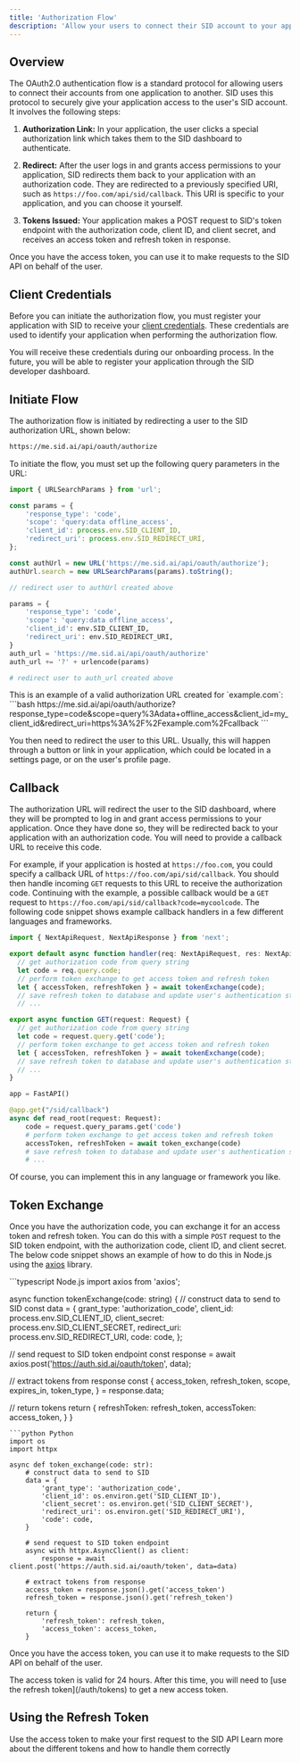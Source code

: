 ```yaml
---
title: 'Authorization Flow'
description: 'Allow your users to connect their SID account to your application'
---
```

## Overview
The OAuth2.0 authentication flow is a standard protocol for allowing users to connect their accounts from one application to another.
SID uses this protocol to securely give your application access to the user's SID account.
It involves the following steps:

1. **Authorization Link:** 
In your application, the user clicks a special authorization link which takes them to the SID dashboard to authenticate.

2. **Redirect:** 
After the user logs in and grants access permissions to your application, SID redirects them back to your application with an authorization code. 
They are redirected to a previously specified URI, such as `https://foo.com/api/sid/callback`. 
This URI is specific to your application, and you can choose it yourself.

3. **Tokens Issued:** 
Your application makes a POST request to SID's token endpoint with the authorization code,
client ID, and client secret, and receives an access token and refresh token in response.

Once you have the access token, you can use it to make requests to the SID API on behalf of the user.

## Client Credentials
Before you can initiate the authorization flow, you must register your application with SID to receive your [client credentials](/auth/credentials).
These credentials are used to identify your application when performing the authorization flow.

You will receive these credentials during our onboarding process. 
In the future, you will be able to register your application through the SID developer dashboard.

## Initiate Flow
The authorization flow is initiated by redirecting a user to the SID authorization URL, shown below:
```bash
https://me.sid.ai/api/oauth/authorize
```
To initiate the flow, you must set up the following query parameters in the URL:
<CodeGroup>
```typescript Typescript
import { URLSearchParams } from 'url';

const params = {
    'response_type': 'code',
    'scope': 'query:data offline_access',
    'client_id': process.env.SID_CLIENT_ID,
    'redirect_uri': process.env.SID_REDIRECT_URI,
};

const authUrl = new URL('https://me.sid.ai/api/oauth/authorize');
authUrl.search = new URLSearchParams(params).toString();

// redirect user to authUrl created above
```

```python Python
params = {
    'response_type': 'code',
    'scope': 'query:data offline_access',
    'client_id': env.SID_CLIENT_ID,
    'redirect_uri': env.SID_REDIRECT_URI,
}
auth_url = 'https://me.sid.ai/api/oauth/authorize'
auth_url += '?' + urlencode(params)

# redirect user to auth_url created above
``` 

</CodeGroup>
This is an example of a valid authorization URL created for `example.com`:
```bash
https://me.sid.ai/api/oauth/authorize?response_type=code&scope=query%3Adata+offline_access&client_id=my_client_id&redirect_uri=https%3A%2F%2Fexample.com%2Fcallback
```

You then need to redirect the user to this URL. 
Usually, this will happen through a button or link in your application, 
which could be located in a settings page, or on the user's profile page.


## Callback
The authorization URL will redirect the user to the SID dashboard, where they will be prompted to log in and grant access permissions to your application.
Once they have done so, they will be redirected back to your application with an authorization code. You will need to provide a callback URL to receive this code.

For example, if your application is hosted at `https://foo.com`, you could specify a callback URL of `https://foo.com/api/sid/callback`. 
You should then handle incoming `GET` requests to this URL to receive the authorization code.
Continuing with the example, a possible callback would be a `GET` request to `https://foo.com/api/sid/callback?code=mycoolcode`.
The following code snippet shows example callback handlers in a few different languages and frameworks.

<CodeGroup>

```typescript Next.js
import { NextApiRequest, NextApiResponse } from 'next';

export default async function handler(req: NextApiRequest, res: NextApiResponse) {
  // get authorization code from query string
  let code = req.query.code;
  // perform token exchange to get access token and refresh token
  let { accessToken, refreshToken } = await tokenExchange(code);
  // save refresh token to database and update user's authentication state
  // ...
```

```typescript Next.js (app router)
export async function GET(request: Request) {
  // get authorization code from query string
  let code = request.query.get('code');
  // perform token exchange to get access token and refresh token
  let { accessToken, refreshToken } = await tokenExchange(code);
  // save refresh token to database and update user's authentication state
  // ...
}
```

```python Python (FastAPI)
app = FastAPI()

@app.get("/sid/callback")
async def read_root(request: Request):
    code = request.query_params.get('code')
    # perform token exchange to get access token and refresh token
    accessToken, refreshToken = await token_exchange(code)
    # save refresh token to database and update user's authentication state
    # ...

```
</CodeGroup>

Of course, you can implement this in any language or framework you like.

## Token Exchange
Once you have the authorization code, you can exchange it for an access token and refresh token.
You can do this with a simple `POST` request to the SID token endpoint, with the authorization code, client ID, and client secret.
The below code snippet shows an example of how to do this in Node.js using the [axios](https://www.npmjs.com/package/axios) library.

<CodeGroup>
```typescript Node.js
import axios from 'axios';

async function tokenExchange(code: string) {
// construct data to send to SID
  const data = {
    grant_type: 'authorization_code',
    client_id: process.env.SID_CLIENT_ID,
    client_secret: process.env.SID_CLIENT_SECRET,
    redirect_uri: process.env.SID_REDIRECT_URI,
    code: code,
  };

  // send request to SID token endpoint
  const response = await axios.post('https://auth.sid.ai/oauth/token', data);

  // extract tokens from response
  const {
    access_token, 
    refresh_token, 
    scope, 
    expires_in,
    token_type, 
  } = response.data;

  // return tokens
  return {
    refreshToken: refresh_token,
    accessToken: access_token,
  }
}
```
```python Python
import os
import httpx

async def token_exchange(code: str):
    # construct data to send to SID
    data = {
        'grant_type': 'authorization_code',
        'client_id': os.environ.get('SID_CLIENT_ID'),
        'client_secret': os.environ.get('SID_CLIENT_SECRET'),
        'redirect_uri': os.environ.get('SID_REDIRECT_URI'),
        'code': code,
    }

    # send request to SID token endpoint
    async with httpx.AsyncClient() as client:
        response = await client.post('https://auth.sid.ai/oauth/token', data=data)

    # extract tokens from response
    access_token = response.json().get('access_token')
    refresh_token = response.json().get('refresh_token')

    return {
        'refresh_token': refresh_token,
        'access_token': access_token,
    }
```
</CodeGroup>

Once you have the access token, you can use it to make requests to the SID API on behalf of the user.

<Info>
The access token is valid for 24 hours. After this time, you will need to [use the refresh token](/auth/tokens) to get a new access token.
</Info>

## Using the Refresh Token

<CardGroup cols={2}>
  <Card
    title="Access the API"
    icon="rocket"
    href="/build/query"
  >
    Use the access token to make your first request to the SID API
  </Card>
  <Card
    title="Token Types"
    icon="key"
    href="/auth/tokens"
  >
    Learn more about the different tokens and how to handle them correctly
  </Card>
</CardGroup>
